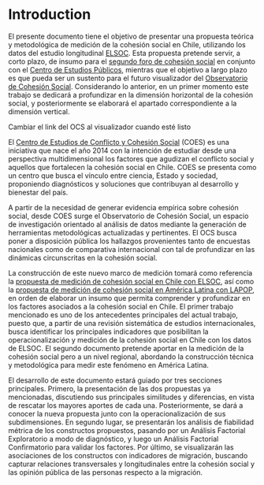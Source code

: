 # Introduction

El presente documento tiene el objetivo de presentar una propuesta teórica y metodológica de medición de la cohesión social en Chile, utilizando los datos del estudio longitudinal [ELSOC](https://coes.cl/encuesta-panel/). Esta propuesta pretende servir, a corto plazo, de insumo para el [segundo foro de cohesión social](añadir link cuando exista) en conjunto con el [Centro de Estudios Públicos](https://www.cepchile.cl/), mientras que el objetivo a largo plazo es que pueda ser un sustento para el futuro visualizador del [Observatorio de Cohesión Social](https://ocs-coes.com/). Considerando lo anterior, en un primer momento este trabajo se dedicará a profundizar en la dimensión horizontal de la cohesión social, y posteriormente se elaborará el apartado correspondiente a la dimensión vertical. 

::: {.hidden}
Cambiar el link del OCS al visualizador cuando esté listo
:::

El [Centro de Estudios de Conflicto y Cohesión Social](https://coes.cl/) (COES) es una iniciativa que nace el año 2014 con la intención de estudiar desde una perspectiva multidimensional los factores que agudizan el conflicto social y aquellos que fortalecen la cohesión social en Chile. COES se presenta como un centro que busca el vínculo entre ciencia, Estado y sociedad, proponiendo diagnósticos y soluciones que contribuyan al desarrollo y bienestar del país.

A partir de la necesidad de generar evidencia empírica sobre cohesión social, desde COES surge el Observatorio de Cohesión Social, un espacio de investigación orientado al análisis de datos mediante la generación de herramientas metodológicas actualizadas y pertinentes. El OCS busca poner a disposición pública los hallazgos provenientes tanto de encuestas nacionales como de comparativa internacional con tal de profundizar en las dinámicas circunscritas en la cohesión social. 

La construcción de este nuevo marco de medición tomará como referencia la [propuesta de medición de cohesión social en Chile con ELSOC](https://ocscoes.github.io/cohesion-elsoc/), así como la [propuesta de medición de cohesión social en América Latina con LAPOP](https://ocs-coes.com/reportes/posts/2025_reportes_tecnico/), en orden de elaborar un insumo que permita comprender y profundizar en los factores asociados a la cohesión social en Chile. El primer trabajo mencionado es uno de los antecedentes principales del actual trabajo, puesto que, a partir de una revisión sistemática de estudios internacionales, busca identificar los principales indicadores que posibilitan la operacionalización y medición de la cohesión social en Chile con los datos de ELSOC. El segundo documento pretende aportar en la medición de la cohesión social pero a un nivel regional, abordando la construcción técnica y metodológica para medir este fenómeno en América Latina. 

El desarrollo de este documento estará guiado por tres secciones principales. Primero, la presentación de las dos propuestas ya mencionadas, discutiendo sus principales similitudes y diferencias, en vista de rescatar los mayores aportes de cada una. Posteriormente, se dará a conocer la nueva propuesta junto con la operacionalización de sus subdimensiones. En segundo lugar, se presentarán los análisis de fiabilidad métrica de los constructos propuestos, pasando por un Análisis Factorial Exploratorio a modo de diagnóstico, y luego un Análisis Factorial Confirmatorio para validar los factores. Por último, se visualizarán las asociaciones de los constructos con indicadores de migración, buscando capturar relaciones transversales y longitudinales entre la cohesión social y las opinión pública de las personas respecto a la migración.